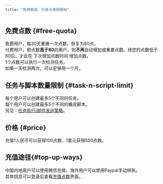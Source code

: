 ---
title: "免费额度、价格与使用限制"
---
## 免费点数 {#free-quota}
免费用户，每30天重置一次点数，恢复为80点。  
付费用户，即点数**高于80**的用户，则**不再**自动增加或重置点数。待您的点数低于80后，才会在 下次增加点数时间 增加点数。  
1个点数可以执行一次检测任务。  
如果一天检测两次，可以足够用一个月。  

## 任务与脚本数量限制 {#task-n-script-limit}  
每个用户可以创建最多5个不同的任务。  
每个用户可以创建最多5个不同的橡皮脚本。  
另见：[任务执行/邮件发送策略](03_task_and_email_strategy.mdx)。

## 价格 {#price}  
充值1人民币可以获得100点数，1美元获得500点数。  

## 充值途径{#top-up-ways}  
中国内地用户可以使用微信充值，海外用户可以使用Paypal手动转账。  
具体信息可以登录后查看[充值点数](https://monit.or.passby.me/zh/member/redeem)界面。  


